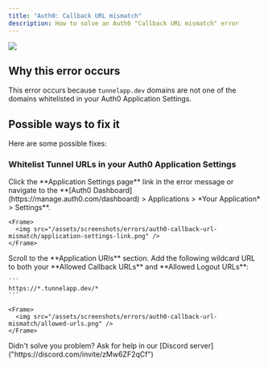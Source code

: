 ```yaml
---
title: "Auth0: Callback URL mismatch"
description: How to solve an Auth0 "Callback URL mismatch" error
---
```


<Frame>
  <img src="/assets/screenshots/errors/auth0-callback-url-mismatch/callback-url-mismatch.png" />
</Frame>

## Why this error occurs

This error occurs because `tunnelapp.dev` domains are not one of the domains whitelisted in your Auth0 Application Settings.

## Possible ways to fix it

Here are some possible fixes:

### Whitelist Tunnel URLs in your Auth0 Application Settings

<Steps>
  <Step title="Navigate to your Auth0 Application Settings page">
    Click the **Application Settings page** link in the error message or navigate to the **[Auth0 Dashboard](https://manage.auth0.com/dashboard) > Applications > *Your Application* > Settings**.

    <Frame>
      <img src="/assets/screenshots/errors/auth0-callback-url-mismatch/application-settings-link.png" />
    </Frame>

  </Step>
  <Step title="Add Tunnel URLs to your allowed URLs">
    Scroll to the **Application URIs** section. Add the following wildcard URL to both your **Allowed Callback URLs** and **Allowed Logout URLs**:

    ```
    https://*.tunnelapp.dev/*
    ```

    <Frame>
      <img src="/assets/screenshots/errors/auth0-callback-url-mismatch/allowed-urls.png" />
    </Frame>

  </Step>
</Steps>

<Info>
  Didn't solve you problem? Ask for help in our [Discord
  server]("https://discord.com/invite/zMw6ZF2qCf")
</Info>
